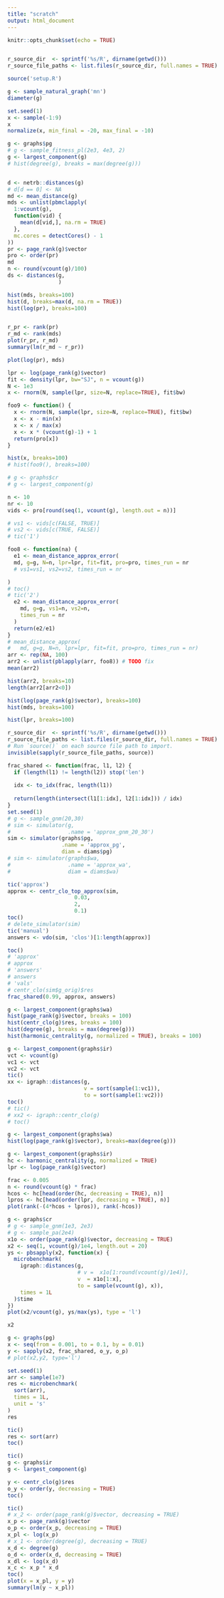 ```yaml
---
title: "scratch"
output: html_document
---
```


```r
knitr::opts_chunk$set(echo = TRUE)


r_source_dir  <- sprintf('%s/R', dirname(getwd()))
r_source_file_paths <- list.files(r_source_dir, full.names = TRUE)

source('setup.R')
```

```r
g <- sample_natural_graph('mn')
diameter(g)
```


```r
set.seed(1)
x <- sample(-1:9)
x
normalize(x, min_final = -20, max_final = -10)
```



```r
g <- graphs$pg
# g <- sample_fitness_pl(2e3, 4e3, 2)
g <- largest_component(g)
# hist(degree(g), breaks = max(degree(g)))


d <- netrb::distances(g)
# d[d == 0] <- NA
md <- mean_distance(g)
mds <- unlist(pbmclapply(
  1:vcount(g),
  function(vid) {
    mean(d[vid,], na.rm = TRUE)
  },
  mc.cores = detectCores() - 1
))
pr <- page_rank(g)$vector
pro <- order(pr)
md
n <- round(vcount(g)/100)
ds <- distances(g,
                )
```
```r
hist(mds, breaks=100)
hist(d, breaks=max(d, na.rm = TRUE))
hist(log(pr), breaks=100)
```
```r

```


```r
r_pr <- rank(pr)
r_md <- rank(mds)
plot(r_pr, r_md)
summary(lm(r_md ~ r_pr))
```
```r
plot(log(pr), mds)
```


```r
lpr <- log(page_rank(g)$vector)
fit <- density(lpr, bw="SJ", n = vcount(g))
N <- 1e3
x <- rnorm(N, sample(lpr, size=N, replace=TRUE), fit$bw)

foo9 <- function() {
  x <- rnorm(N, sample(lpr, size=N, replace=TRUE), fit$bw)
  x <- x - min(x)
  x <- x / max(x)
  x <- x * (vcount(g)-1) + 1
  return(pro[x])
}
```

```r
hist(x, breaks=100)
# hist(foo9(), breaks=100)
```


```r
# g <- graphs$cr
# g <- largest_component(g)

n <- 10
nr <- 10
vids <- pro[round(seq(1, vcount(g), length.out = n))]

# vs1 <- vids[c(FALSE, TRUE)]
# vs2 <- vids[c(TRUE, FALSE)]
# tic('1')

foo8 <- function(na) {
  e1 <- mean_distance_approx_error(
  md, g=g, N=n, lpr=lpr, fit=fit, pro=pro, times_run = nr
  # vs1=vs1, vs2=vs2, times_run = nr

)
# toc()
# tic('2')
  e2 <- mean_distance_approx_error(
    md, g=g, vs1=n, vs2=n,
    times_run = nr
  )
  return(e2/e1)
}
# mean_distance_approx(
#   md, g=g, N=n, lpr=lpr, fit=fit, pro=pro, times_run = nr)
arr <- rep(NA, 100)
arr2 <- unlist(pblapply(arr, foo8)) # TODO fix
mean(arr2)
```
```r
hist(arr2, breaks=10)
length(arr2[arr2<0])
```


```r
hist(log(page_rank(g)$vector), breaks=100)
hist(mds, breaks=100)
```

```r
hist(lpr, breaks=100)
```


```r
r_source_dir  <- sprintf('%s/R', dirname(getwd()))
r_source_file_paths <- list.files(r_source_dir, full.names = TRUE)
# Run `source()` on each source file path to import.
invisible(sapply(r_source_file_paths, source))

frac_shared <- function(frac, l1, l2) {
  if (length(l1) != length(l2)) stop('len')
  
  idx <- to_idx(frac, length(l1))
  
  return(length(intersect(l1[1:idx], l2[1:idx])) / idx)
}
set.seed(1)
# g <- sample_gnm(20,30)
# sim <- simulator(g,
#                  .name = 'approx_gnm_20_30')
sim <- simulator(graphs$pg,
                 .name = 'approx_pg',
                 diam = diams$pg)
# sim <- simulator(graphs$wa,
#                  .name = 'approx_wa',
#                  diam = diams$wa)

tic('approx')
approx <- centr_clo_top_approx(sim,
                     0.03,
                     2,
                     0.1)
toc()
# delete_simulator(sim)
tic('manual')
answers <- vdo(sim, 'clos')[1:length(approx)]

toc()
# 'approx'
# approx
# 'answers'
# answers
# 'vals'
# centr_clo(sim$g_orig)$res
frac_shared(0.99, approx, answers)
```


```r
g <- largest_component(graphs$wa)
hist(page_rank(g)$vector, breaks = 100)
hist(centr_clo(g)$res, breaks = 100)
hist(degree(g), breaks = max(degree(g)))
hist(harmonic_centrality(g, normalized = TRUE), breaks = 100)
```


```r

g <- largest_component(graphs$ir)
vct <- vcount(g)
vc1 <- vct
vc2 <- vct
tic()
xx <- igraph::distances(g,
                        v = sort(sample(1:vc1)),
                        to = sort(sample(1:vc2)))
toc()
# tic()
# xx2 <- igraph::centr_clo(g)
# toc()
```
```r
g <- largest_component(graphs$wa)
hist(log(page_rank(g)$vector), breaks=max(degree(g)))
```

```r
g <- largest_component(graphs$ir)
hc <- harmonic_centrality(g, normalized = TRUE)
lpr <- log(page_rank(g)$vector)
```

```r
frac <- 0.005
n <- round(vcount(g) * frac)
hcos <- hc[head(order(hc, decreasing = TRUE), n)]
lpros <- hc[head(order(lpr, decreasing = TRUE), n)]
plot(rank(-(4*hcos + lpros)), rank(-hcos))
```

```r
g <- graphs$cr
# g <- sample_gnm(1e3, 2e3)
# g <- sample_pa(2e4)
x1o <- order(page_rank(g)$vector, decreasing = TRUE)
x2 <- seq(1, vcount(g)/1e4, length.out = 20)
ys <- pbsapply(x2, function(x) {
  microbenchmark(
    igraph::distances(g,
                      # v =  x1o[1:round(vcount(g)/1e4)],
                      v  = x1o[1:x],
                      to = sample(vcount(g), x)),
    times = 1L
  )$time
})
plot(x2/vcount(g), ys/max(ys), type = 'l')
```
```r
x2
```



```r
g <- graphs(pg)
x <- seq(from = 0.001, to = 0.1, by = 0.01)
y <- sapply(x2, frac_shared, o_y, o_p)
# plot(x2,y2, type='l')
```

```r
set.seed(1)
arr <- sample(1e7)
res <- microbenchmark(
  sort(arr),
  times = 1L,
  unit = 's'
)
res

tic()
res <- sort(arr)
toc()
```


```r


tic()
g <- graphs$ir
g <- largest_component(g)

y <- centr_clo(g)$res
o_y <- order(y, decreasing = TRUE)
toc()

```

```r


tic()
# x_2 <- order(page_rank(g)$vector, decreasing = TRUE)
x_p <- page_rank(g)$vector
o_p <- order(x_p, decreasing = TRUE)
x_pl <- log(x_p)
# x_1 <- order(degree(g), decreasing = TRUE)
x_d <- degree(g)
o_d <- order(x_d, decreasing = TRUE)
x_dl <- log(x_d)
x_c <- x_p * x_d
toc()
plot(x = x_pl, y = y)
summary(lm(y ~ x_pl))
```



